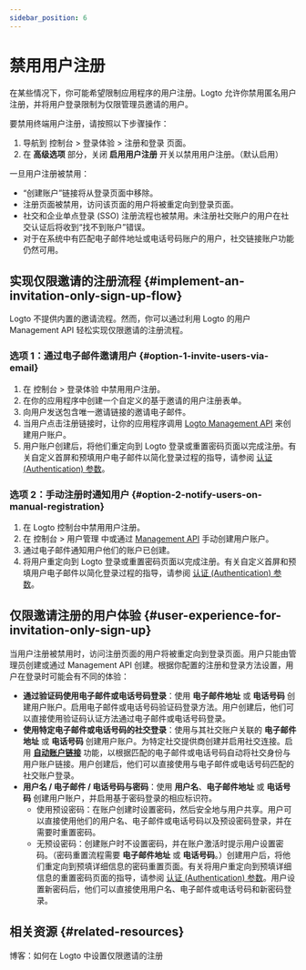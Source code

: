```yaml
---
sidebar_position: 6
---
```


# 禁用用户注册

在某些情况下，你可能希望限制应用程序的用户注册。Logto 允许你禁用匿名用户注册，并将用户登录限制为仅限管理员邀请的用户。

要禁用终端用户注册，请按照以下步骤操作：

1. 导航到 <CloudLink to="/sign-in-experience/sign-up-and-sign-in">控制台 > 登录体验 > 注册和登录</CloudLink> 页面。
2. 在 **高级选项** 部分，关闭 **启用用户注册** 开关以禁用用户注册。（默认启用）

一旦用户注册被禁用：

- “创建账户”链接将从登录页面中移除。
- 注册页面被禁用，访问该页面的用户将被重定向到登录页面。
- 社交和企业单点登录 (SSO) 注册流程也被禁用。未注册社交账户的用户在社交认证后将收到“找不到账户”错误。
- 对于在系统中有匹配电子邮件地址或电话号码账户的用户，社交链接账户功能仍然可用。

## 实现仅限邀请的注册流程 \{#implement-an-invitation-only-sign-up-flow}

Logto 不提供内置的邀请流程。然而，你可以通过利用 Logto 的用户 Management API 轻松实现仅限邀请的注册流程。

### 选项 1：通过电子邮件邀请用户 \{#option-1-invite-users-via-email}

1. 在 <CloudLink to="/sign-in-experience/sign-up-and-sign-in">控制台 > 登录体验</CloudLink> 中禁用用户注册。
2. 在你的应用程序中创建一个自定义的基于邀请的用户注册表单。
3. 向用户发送包含唯一邀请链接的邀请电子邮件。
4. 当用户点击注册链接时，让你的应用程序调用 [Logto Management API](https://openapi.logto.io/operation/operation-createuser) 来创建用户账户。
5. 用户账户创建后，将他们重定向到 Logto 登录或重置密码页面以完成注册。有关自定义首屏和预填用户电子邮件以简化登录过程的指导，请参阅 [认证 (Authentication) 参数](/end-user-flows/authentication-parameters/)。

### 选项 2：手动注册时通知用户 \{#option-2-notify-users-on-manual-registration}

1. 在 Logto 控制台中禁用用户注册。
2. 在 <CloudLink to="/users">控制台 > 用户管理</CloudLink> 中或通过 [Management API](https://openapi.logto.io/operation/operation-createuser) 手动创建用户账户。
3. 通过电子邮件通知用户他们的账户已创建。
4. 将用户重定向到 Logto 登录或重置密码页面以完成注册。有关自定义首屏和预填用户电子邮件以简化登录过程的指导，请参阅 [认证 (Authentication) 参数](/end-user-flows/authentication-parameters/)。

## 仅限邀请注册的用户体验 \{#user-experience-for-invitation-only-sign-up}

当用户注册被禁用时，访问注册页面的用户将被重定向到登录页面。用户只能由管理员创建或通过 Management API 创建。根据你配置的注册和登录方法设置，用户在登录时可能会有不同的体验：

- **通过验证码使用电子邮件或电话号码登录**：使用 **电子邮件地址** 或 **电话号码** 创建用户账户。启用电子邮件或电话号码验证码登录方法。用户创建后，他们可以直接使用验证码认证方法通过电子邮件或电话号码登录。
- **使用特定电子邮件或电话号码的社交登录**：使用与其社交账户关联的 **电子邮件地址** 或 **电话号码** 创建用户账户。为特定社交提供商创建并启用社交连接。启用 [**自动账户链接**](/end-user-flows/sign-up-and-sign-in/social-sign-in#account-linking) 功能，以根据匹配的电子邮件或电话号码自动将社交身份与用户账户链接。用户创建后，他们可以直接使用与电子邮件或电话号码匹配的社交账户登录。
- **用户名 / 电子邮件 / 电话号码与密码**：使用 **用户名**、**电子邮件地址** 或 **电话号码** 创建用户账户，并启用基于密码登录的相应标识符。
  - 使用预设密码：在账户创建时设置密码，然后安全地与用户共享。用户可以直接使用他们的用户名、电子邮件或电话号码以及预设密码登录，并在需要时重置密码。
  - 无预设密码：创建账户时不设置密码，并在账户激活时提示用户设置密码。（密码重置流程需要 **电子邮件地址** 或 **电话号码**。）创建用户后，将他们重定向到预填详细信息的密码重置页面。有关将用户重定向到预填详细信息的重置密码页面的指导，请参阅 [认证 (Authentication) 参数](/end-user-flows/authentication-parameters/)。用户设置新密码后，他们可以直接使用用户名、电子邮件或电话号码和新密码登录。

## 相关资源 \{#related-resources}

<Url href="https://blog.logto.io/invitation-only-sign-up">
  博客：如何在 Logto 中设置仅限邀请的注册
</Url>
